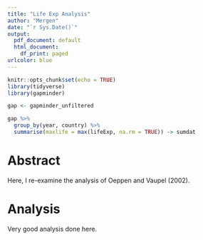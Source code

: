 ```yaml
---
title: "Life Exp Analysis"
author: "Mergen"
date: "`r Sys.Date()`"
output:
  pdf_document: default
  html_document:
    df_print: paged
urlcolor: blue
---
```


```r
knitr::opts_chunk$set(echo = TRUE)
library(tidyverse)
library(gapminder)
```
```r
gap <- gapminder_unfiltered

gap %>%
  group_by(year, country) %>%
  summarise(maxlife = max(lifeExp, na.rm = TRUE)) -> sumdat
```

# Abstract

Here, I re-examine the analysis of Oeppen and Vaupel (2002).

# Analysis

Very good analysis done here. 